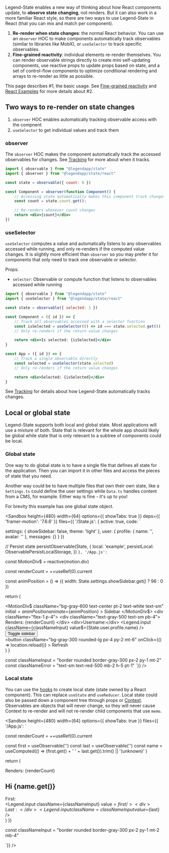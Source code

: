 Legend-State enables a new way of thinking about how React components update, to **observe state changing**, not renders. But it can also work in a more familiar React style, so there are two ways to use Legend-State in React (that you can mix and match per component).

1. **Re-render when state changes**: the normal React behavior. You can use an `observer` HOC to make components automatically track observables (similar to libraries like MobX), or `useSelector` to track specific observables.
2. **Fine-grained reactivity**: individual elements re-render themselves. You can render observable strings directly to create mini self-updating components, use reactive props to update props based on state, and a set of control-flow components to optimize conditional rendering and arrays to re-render as little as possible.

This page describes #1, the basic usage. See [Fine-grained reactivity](../fine-grained-reactivity) and [React Examples](../react-examples) for more details about #2.

## Two ways to re-render on state changes

1. `observer` HOC enables automatically tracking observable access with the compnent
2. `useSelector` to get individual values and track them

### observer

The `observer` HOC makes the component automatically track the accessed observables for changes. See [Tracking](../tracking) for more about when it tracks.

```jsx
import { observable } from "@legendapp/state"
import { observer } from "@legendapp/state/react"

const state = observable({ count: 0 })

const Component = observer(function Component() {
    // Accessing state automatically makes this component track changes to re-render
    const count = state.count.get();

    // Re-renders whenever count changes
    return <div>{count}</div>
})
```

### useSelector

`useSelector` computes a value and automatically listens to any observables accessed while running, and only re-renders if the computed value changes. It is slightly more efficient than `observer` so you may prefer it for components that only need to track one observable or selector.

Props:
- `selector`: Observable or compute function that listens to observables accessed while running

```jsx
import { observable } from "@legendapp/state"
import { useSelector } from "@legendapp/state/react"

const state = observable({ selected: 1 })

const Component = ({ id }) => {
    // Track all observables accessed with a selector function
    const isSelected = useSelector(() => id === state.selected.get())
    // Only re-renders if the return value changes

    return <div>Is selected: {isSelected}</div>
}

const App = ({ id }) => {
    // Track a single observable directly
    const selected = useSelector(state.selected)
    // Only re-renders if the return value changes

    return <div>Selected: {isSelected}</div>
}
```

See [Tracking](../tracking) for details about how Legend-State automatically tracks changes.

## Local or global state

Legend-State supports both local and global state. Most applications will use a mixture of both. State that is relevant for the whole app should likely be global while state that is only relevant to a subtree of components could be local.

### Global state

One way to do global state is to have a single file that defines all state for the application. Then you can import it in other files and access the pieces of state that you need.

Another way could be to have multiple files that own their own state, like a `Settings.ts` could define the user settings while `Data.ts` handles content from a CMS, for example. Either way is fine - it's up to you!

For brevity this example has one global state object.

<Sandbox height={480} width={64} options={{ showTabs: true }} deps={{ 'framer-motion': '7.6.6' }} files={{
'/State.js': { active: true, code: `

  settings: {
    showSidebar: false,
    theme: 'light'
  },
  user: {
    profile: {
      name: '',
      avatar: ''
    },
    messages: {}
  }
})

// Persist state
persistObservable(State, {
  local: 'example',
  persistLocal: ObservablePersistLocalStorage,
})
`},
'/App.js': `

const MotionDiv$ = reactive(motion.div)

  const renderCount = ++useRef(0).current

  const animPosition = () => ({
    width: State.settings.showSidebar.get() ? 96 : 0
  })

  return (
    <div className="flex absolute inset-0">
      <MotionDiv$
        className="bg-gray-600 text-center pt-2 text-white text-sm"
        initial$={animPosition}
        animate$={animPosition}
      >
        Sidebar
      </MotionDiv$>
      <div className="flex-1 p-4">
        <div className="text-gray-500 text-sm pb-4">
          Renders: {renderCount}
        </div>
        <div>Username:</div>
        <Legend.input
          className={classNameInput}
          value$={State.user.profile.name}
        />
        <div>
          <button
            className="bg-gray-300 rounded-lg px-4 py-2 mt-6"
            onClick={State.settings.showSidebar.toggle}
          >
            Toggle sidebar
          </button>
        </div>
        <div>
          <button
            className="bg-gray-300 rounded-lg px-4 py-2 mt-6"
            onClick={() => location.reload()}
          >
            Refresh
          </button>
        </div>
      </div>
    </div>
  )
}

const classNameInput = "border rounded border-gray-300 px-2 py-1 mt-2"
const classNameError = "text-sm text-red-500 mb-2 h-5 pt-1"
`}} />

### Local state

You can use the [hooks](../hooks) to create local state (state owned by a React component). This can replace `useState` and `useReducer`. Local state could also be passed down a component tree through props or [Context](../hooks/#using-with-context). Observables are objects that will never change, so they will never cause Context to re-render and will not re-render child components that use `memo`.

<Sandbox height={480} width={64} options={{ showTabs: true }} files={{
'/App.js': `

  const renderCount = ++useRef(0).current

  const first = useObservable('')
  const last = useObservable('')
  const name = useComputed(() =>
    (first.get() + ' ' + last.get()).trim() || '(unknown)'
  )

  return (
    <div className="flex-1 p-4">
      <div className="text-gray-500 text-sm pb-4">
          Renders: {renderCount}
      </div>
      <h2 className="pb-4 font-bold">
        Hi {name.get()}
      </h2>
      <div>First:</div>
      <Legend.input
          className={classNameInput}
          value$={first}
      />
      <div>Last:</div>
      <Legend.input
          className={classNameInput}
          value$={last}
      />
    </div>
  )
})

const classNameInput = "border rounded border-gray-300 px-2 py-1 mt-2 mb-4"

`}} />